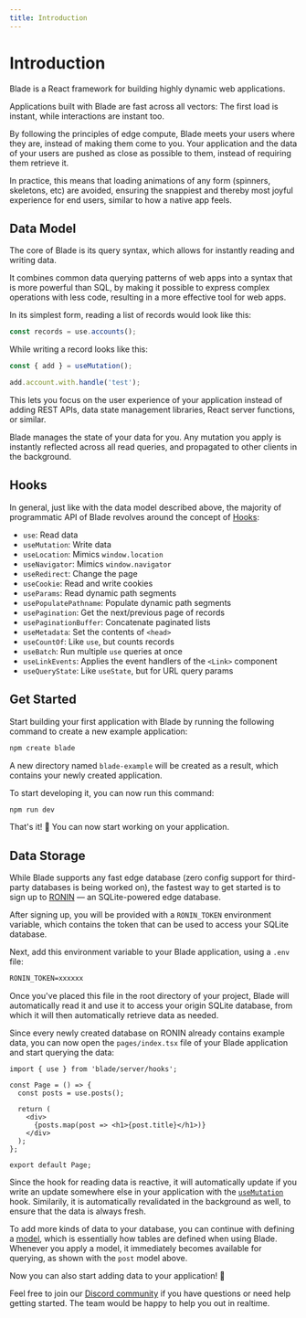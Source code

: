```yaml
---
title: Introduction
---
```



# Introduction

Blade is a React framework for building highly dynamic web applications.

Applications built with Blade are fast across all vectors: The first load is instant,
while interactions are instant too.

By following the principles of edge compute, Blade meets your users where they are, instead
of making them come to you. Your application and the data of your users are pushed as
close as possible to them, instead of requiring them retrieve it.

In practice, this means that loading animations of any form (spinners, skeletons, etc)
are avoided, ensuring the snappiest and thereby most joyful experience for end users,
similar to how a native app feels.

## Data Model

The core of Blade is its query syntax, which allows for instantly reading and writing
data.

It combines common data querying patterns of web apps into a syntax that is more powerful
than SQL, by making it possible to express complex operations with less code, resulting in
a more effective tool for web apps.

In its simplest form, reading a list of records would look like this:

```typescript
const records = use.accounts();
```

While writing a record looks like this:

```typescript
const { add } = useMutation();

add.account.with.handle('test');
```

This lets you focus on the user experience of your application instead of adding
REST APIs, data state management libraries, React server functions, or similar.

Blade manages the state of your data for you. Any mutation you apply is instantly
reflected across all read queries, and propagated to other clients in the background.

## Hooks

In general, just like with the data model described above, the majority of programmatic
API of Blade revolves around the concept of [Hooks](https://react.dev/reference/react/hooks):

- `use`: Read data
- `useMutation`: Write data
- `useLocation`: Mimics `window.location`
- `useNavigator`: Mimics `window.navigator`
- `useRedirect`: Change the page
- `useCookie`: Read and write cookies
- `useParams`: Read dynamic path segments
- `usePopulatePathname`: Populate dynamic path segments
- `usePagination`: Get the next/previous page of records
- `usePaginationBuffer`: Concatenate paginated lists
- `useMetadata`: Set the contents of `<head>`
- `useCountOf`: Like `use`, but counts records
- `useBatch`: Run multiple `use` queries at once
- `useLinkEvents`: Applies the event handlers of the `<Link>` component
- `useQueryState`: Like `useState`, but for URL query params

## Get Started

Start building your first application with Blade by running the following command to create a new example application:

```bash
npm create blade
```

A new directory named `blade-example` will be created as a result, which contains your newly created application.

To start developing it, you can now run this command:

```bash
npm run dev
```

That's it! 🎉 You can now start working on your application.

## Data Storage

While Blade supports any fast edge database (zero config support for third-party databases is being worked on), the fastest way to get started is to sign up to [RONIN](https://ronin.co) — an SQLite-powered edge database.

After signing up, you will be provided with a `RONIN_TOKEN` environment variable, which contains the token that can be used to access your SQLite database.

Next, add this environment variable to your Blade application, using a `.env` file:

```txt
RONIN_TOKEN=xxxxxx
```

Once you've placed this file in the root directory of your project, Blade will automatically read it and use it to access your origin SQLite database, from which it will then automatically retrieve data as needed.

Since every newly created database on RONIN already contains example data, you can now open the `pages/index.tsx` file of your Blade application and start querying the data:

```tsx
import { use } from 'blade/server/hooks';

const Page = () => {
  const posts = use.posts();

  return (
    <div>
      {posts.map(post => <h1>{post.title}</h1>)}
    </div>
  );
};

export default Page;
```

Since the hook for reading data is reactive, it will automatically update if you write an update somewhere else in your application with the [`useMutation`](/hooks#usemetadata-server) hook. Similarily, it is automatically revalidated in the background as well, to ensure that the data is always fresh.

To add more kinds of data to your database, you can continue with defining a [model](/models), which is essentially how tables are defined when using Blade. Whenever you apply a model, it immediately becomes available for querying, as shown with the `post` model above.

Now you can also start adding data to your application! 🚀

Feel free to join our [Discord community](https://discord.gg/ronin) if you have questions or need help getting started. The team would be happy to help you out in realtime.
